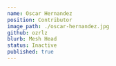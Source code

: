 ---
name: Oscar Hernandez
position: Contributor
image_path: ./oscar-hernandez.jpg
github: ozrlz
blurb: Mesh Head
status: Inactive
published: true
---
